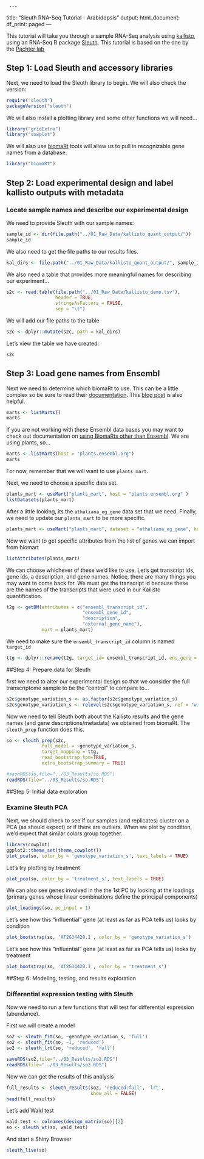      ---
title: "Sleuth RNA-Seq Tutorial - Arabidopsis"
output:
  html_document:
    df_print: paged
---

This tutorial will take you through a sample RNA-Seq analysis using [kallisto](https://pachterlab.github.io/kallisto/about), using an RNA-Seq R package [Sleuth](https://pachterlab.github.io/sleuth/about). This tutorial is based on the one by the [Pachter lab](https://pachterlab.github.io/sleuth_walkthroughs/boj/analysis.html)

## Step 1: Load Sleuth and accessory libraries

Next, we need to load the Sleuth library to begin. We will also check the version:


```r
require("sleuth")
packageVersion("sleuth")
```

We will also install a plotting library and some other functions we will need...

```r
library("gridExtra")
library("cowplot")
```

We will also use [biomaRt](https://bioconductor.org/packages/release/bioc/html/biomaRt.html) tools will allow us to pull in recognizable gene names from a database.


```r
library("biomaRt")
```

## Step 2: Load experimental design and label kallisto outputs with metadata

### Locate sample names and describe our experimental design

We need to provide Sleuth with our sample names:

```r
sample_id <- dir(file.path("../01_Raw_Data/kallisto_quant_output/"))
sample_id
```

We also need to get the file paths to our results files.
```r
kal_dirs <- file.path("../01_Raw_Data/kallisto_quant_output/", sample_id)
```

We also need a table that provides more meaningful names for describing our experiment...

```r
s2c <- read.table(file.path("../01_Raw_Data/kallisto_demo.tsv"),
                  header = TRUE,
                  stringsAsFactors = FALSE,
                  sep = "\t")
```

We will add our file paths to the table

```r
s2c <- dplyr::mutate(s2c, path = kal_dirs)
```

Let's view the table we have created:
```r
s2c
```

## Step 3: Load gene names from Ensembl

Next we need to determine which biomaRt to use. This can be a little complex so be sure to read their [documentation](https://www.bioconductor.org/packages/devel/bioc/vignettes/biomaRt/inst/doc/biomaRt.html). This [blog post](https://nsaunders.wordpress.com/2015/04/28/some-basics-of-biomart/) is also helpful.

```r
marts <- listMarts()
marts
```

If you are not working with these Ensembl data bases you may want to check out documentation on [using BiomaRts other than Ensembl](https://bioconductor.org/packages/release/bioc/vignettes/biomaRt/inst/doc/biomaRt.html#using-a-biomart-other-than-ensembl). We are using plants, so...

```r
marts <- listMarts(host = "plants.ensembl.org")
marts
```

For now, remember that we will want to use `plants_mart`.

Next, we need to choose a specific data set.

```r
plants_mart <- useMart("plants_mart", host = "plants.ensembl.org" )
listDatasets(plants_mart)
```

After a little looking, its the `athaliana_eg_gene` data set that we need. Finally, we need to update our `plants_mart` to be more specific.

```r
plants_mart <- useMart("plants_mart", dataset = "athaliana_eg_gene", host="plants.ensembl.org" )
```

Now we want to get specific attributes from the list of genes we can import from biomart

```r
listAttributes(plants_mart)
```

We can choose whichever of these we'd like to use. Let's get transcript ids, gene ids, a description, and gene names. Notice, there are many things you may
want to come back for. We must get the transcript id because these are the names of the transcripts that were used in our Kallisto quantification.

```r
t2g <- getBM(attributes = c("ensembl_transcript_id",
                            "ensembl_gene_id",
                            "description",
                            "external_gene_name"),
             mart = plants_mart)
```

We need to make sure the `ensembl_transcript_id` column is named `target_id`

```r
ttg <- dplyr::rename(t2g, target_id= ensembl_transcript_id, ens_gene = ensembl_gene_id, ext_gene = external_gene_name)
```


##Step 4: Prepare data for Sleuth

first we need to alter our experimental design so that we consider the full transcriptome sample to be the "control" to compare to...

```r
s2c$genotype_variation_s <- as.factor(s2c$genotype_variation_s)
s2c$genotype_variation_s <- relevel(s2c$genotype_variation_s, ref = "wild type")

```


Now we need to tell Sleuth both about the Kallisto results and the gene names (and gene descriptions/metadata) we obtained from biomaRt. The `sleuth_prep` function does this.

```r
so <- sleuth_prep(s2c,
             full_model = ~genotype_variation_s,
             target_mapping = ttg,
             read_bootstrap_tpm=TRUE,
             extra_bootstrap_summary = TRUE)
```


```r
#saveRDS(so,file="../03_Results/so.RDS")
readRDS(file="../03_Results/so.RDS")
```

##Step 5: Initial data exploration

### Examine Sleuth PCA

Next, we should check to see if our samples (and replicates) cluster on a PCA (as should expect) or if there are outliers. When we plot by condition, we'd expect that similar colors group together.

```r
library(cowplot)
ggplot2::theme_set(theme_cowplot())
plot_pca(so, color_by = 'genotype_variation_s', text_labels = TRUE)
```

Let's try plotting by treatment


```r
plot_pca(so, color_by = 'treatment_s', text_labels = TRUE)
```


We can also see genes involved in the the 1st PC by looking at the loadings (primary genes whose linear combinations define the principal components)


```r
plot_loadings(so, pc_input = 1)
```

Let's see how this "influential" gene (at least as far as PCA tells us) looks by condition
```r
plot_bootstrap(so, 'AT2G34420.1', color_by = 'genotype_variation_s')
```

Let's see how this "influential" gene (at least as far as PCA tells us) looks by treatment

```r
plot_bootstrap(so, 'AT2G34420.1', color_by = 'treatment_s')
```


##Step 6: Modeling, testing, and results exploration

### Differential expression testing with Sleuth

Now we need to run a few functions that will test for differential expression (abundance).

First we will create a model

```r
so2 <- sleuth_fit(so, ~genotype_variation_s, 'full')
so2 <- sleuth_fit(so, ~1, 'reduced')
so2 <- sleuth_lrt(so, 'reduced', 'full')
```


```r
saveRDS(so2,file="../03_Results/so2.RDS")
readRDS(file="../03_Results/so2.RDS")
```

Now we can get the results of this analysis

```r
full_results <- sleuth_results(so2, 'reduced:full', 'lrt',
                               show_all = FALSE)
head(full_results)
```

Let's add  Wald test
```r
wald_test <- colnames(design_matrix(so))[2]
so <- sleuth_wt(so, wald_test)
```

And start a Shiny Browser

```r
sleuth_live(so)
```
